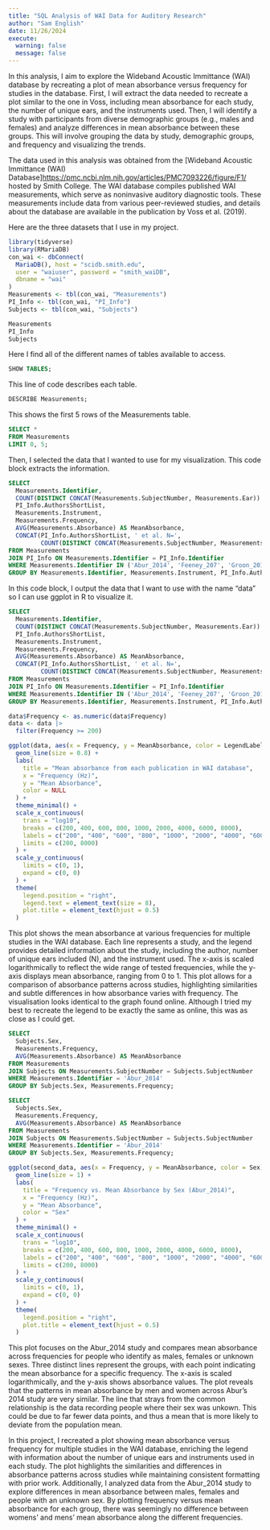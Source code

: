 ```yaml
---
title: "SQL Analysis of WAI Data for Auditory Research"
author: "Sam English"
date: 11/26/2024
execute: 
  warning: false
  message: false
---
```


In this analysis, I aim to explore the Wideband Acoustic Immittance (WAI) database by recreating a plot of mean absorbance versus frequency for studies in the database. First, I will extract the data needed to recreate a plot similar to the one in Voss, including mean absorbance for each study, the number of unique ears, and the instruments used. Then, I will identify a study with participants from diverse demographic groups (e.g., males and females) and analyze differences in mean absorbance between these groups. This will involve grouping the data by study, demographic groups, and frequency and visualizing the trends.

The data used in this analysis was obtained from the [Wideband Acoustic Immittance (WAI) Database]<https://pmc.ncbi.nlm.nih.gov/articles/PMC7093226/figure/F1/> hosted by Smith College. The WAI database compiles published WAI measurements, which serve as noninvasive auditory diagnostic tools. These measurements include data from various peer-reviewed studies, and details about the database are available in the publication by Voss et al. (2019).

Here are the three datasets that I use in my project. 
```r
library(tidyverse)
library(RMariaDB)
con_wai <- dbConnect(
  MariaDB(), host = "scidb.smith.edu",
  user = "waiuser", password = "smith_waiDB", 
  dbname = "wai"
)
Measurements <- tbl(con_wai, "Measurements")
PI_Info <- tbl(con_wai, "PI_Info")
Subjects <- tbl(con_wai, "Subjects")

Measurements
PI_Info
Subjects
```
Here I find all of the different names of tables available to access.  

```sql
SHOW TABLES;
```

This line of code describes each table.
```sql
DESCRIBE Measurements;
```
This shows the first 5 rows of the Measurements table.
```sql
SELECT *
FROM Measurements
LIMIT 0, 5;
```

Then, I selected the data that I wanted to use for my visualization. This code block extracts the information. 
```sql
SELECT 
  Measurements.Identifier,
  COUNT(DISTINCT CONCAT(Measurements.SubjectNumber, Measurements.Ear)) AS Unique_Ears,
  PI_Info.AuthorsShortList,
  Measurements.Instrument,
  Measurements.Frequency,
  AVG(Measurements.Absorbance) AS MeanAbsorbance,
  CONCAT(PI_Info.AuthorsShortList, ' et al. N=', 
         COUNT(DISTINCT CONCAT(Measurements.SubjectNumber, Measurements.Ear)), ', ', Measurements.Instrument) AS LegendLabel
FROM Measurements
JOIN PI_Info ON Measurements.Identifier = PI_Info.Identifier
WHERE Measurements.Identifier IN ('Abur_2014', 'Feeney_207', 'Groon_2015', 'Lewis_2015', 'Liu_2008', 'Rosowski_2012', 'Shahnaz_2006', 'Shaver_2013', 'Sun_2016', 'Voss_1994', 'Voss_2010', 'Werner_2010')
GROUP BY Measurements.Identifier, Measurements.Instrument, PI_Info.AuthorsShortList, Measurements.Frequency;
```

In this code block, I output the data that I want to use with the name "data" so I can use ggplot in R to visualize it.
```sql
SELECT 
  Measurements.Identifier,
  COUNT(DISTINCT CONCAT(Measurements.SubjectNumber, Measurements.Ear)) AS Unique_Ears,
  PI_Info.AuthorsShortList,
  Measurements.Instrument,
  Measurements.Frequency,
  AVG(Measurements.Absorbance) AS MeanAbsorbance,
  CONCAT(PI_Info.AuthorsShortList, ' et al. N=', 
         COUNT(DISTINCT CONCAT(Measurements.SubjectNumber, Measurements.Ear)), ', ', Measurements.Instrument) AS LegendLabel
FROM Measurements
JOIN PI_Info ON Measurements.Identifier = PI_Info.Identifier
WHERE Measurements.Identifier IN ('Abur_2014', 'Feeney_207', 'Groon_2015', 'Lewis_2015', 'Liu_2008', 'Rosowski_2012', 'Shahnaz_2006', 'Shaver_2013', 'Sun_2016', 'Voss_1994', 'Voss_2010', 'Werner_2010')
GROUP BY Measurements.Identifier, Measurements.Instrument, PI_Info.AuthorsShortList, Measurements.Frequency;
```


```r

data$Frequency <- as.numeric(data$Frequency)
data <- data |>
  filter(Frequency >= 200)

ggplot(data, aes(x = Frequency, y = MeanAbsorbance, color = LegendLabel)) +
  geom_line(size = 0.8) +
  labs(
    title = "Mean absorbance from each publication in WAI database",
    x = "Frequency (Hz)",
    y = "Mean Absorbance",
    color = NULL
  ) +
  theme_minimal() +
  scale_x_continuous(
    trans = "log10",
    breaks = c(200, 400, 600, 800, 1000, 2000, 4000, 6000, 8000),
    labels = c("200", "400", "600", "800", "1000", "2000", "4000", "6000", "8000"),
    limits = c(200, 8000)
  ) +
  scale_y_continuous(
    limits = c(0, 1),
    expand = c(0, 0)
  ) +
  theme(
    legend.position = "right",
    legend.text = element_text(size = 8), 
    plot.title = element_text(hjust = 0.5)
  )
```

This plot shows the mean absorbance at various frequencies for multiple studies in the WAI database. Each line represents a study, and the legend provides detailed information about the study, including the author, number of unique ears included (N), and the instrument used. The x-axis is scaled logarithmically to reflect the wide range of tested frequencies, while the y-axis displays mean absorbance, ranging from 0 to 1. This plot allows for a comparison of absorbance patterns across studies, highlighting similarities and subtle differences in how absorbance varies with frequency. The visualisation looks identical to the graph found online. Although I tried my best to recreate the legend to be exactly the same as online, this was as close as I could get. 

```sql
SELECT 
  Subjects.Sex, 
  Measurements.Frequency, 
  AVG(Measurements.Absorbance) AS MeanAbsorbance
FROM Measurements
JOIN Subjects ON Measurements.SubjectNumber = Subjects.SubjectNumber
WHERE Measurements.Identifier = 'Abur_2014'
GROUP BY Subjects.Sex, Measurements.Frequency;
```
```sql
SELECT 
  Subjects.Sex, 
  Measurements.Frequency, 
  AVG(Measurements.Absorbance) AS MeanAbsorbance
FROM Measurements
JOIN Subjects ON Measurements.SubjectNumber = Subjects.SubjectNumber
WHERE Measurements.Identifier = 'Abur_2014'
GROUP BY Subjects.Sex, Measurements.Frequency;
```

```r
ggplot(second_data, aes(x = Frequency, y = MeanAbsorbance, color = Sex)) +
  geom_line(size = 1) +
  labs(
    title = "Frequency vs. Mean Absorbance by Sex (Abur_2014)",
    x = "Frequency (Hz)",
    y = "Mean Absorbance",
    color = "Sex"
  ) +
  theme_minimal() +
  scale_x_continuous(
    trans = "log10",
    breaks = c(200, 400, 600, 800, 1000, 2000, 4000, 6000, 8000),
    labels = c("200", "400", "600", "800", "1000", "2000", "4000", "6000", "8000"),
    limits = c(200, 8000)
  ) +
  scale_y_continuous(
    limits = c(0, 1),
    expand = c(0, 0)
  ) +
  theme(
    legend.position = "right",
    plot.title = element_text(hjust = 0.5)
  )
```
This plot focuses on the Abur_2014 study and compares mean absorbance across frequencies for people who identify as males, females or unknown sexes. Three distinct lines represent the groups, with each point indicating the mean absorbance for a specific frequency. The x-axis is scaled logarithmically, and the y-axis shows absorbance values. The plot reveals that the patterns in mean absorbance by men and women across Abur's 2014 study are very similar. The line that strays from the common relationship is the data recording people where their sex was unkown. This could be due to far fewer data points, and thus a mean that is more likely to deviate from the population mean. 

In this project, I recreated a plot showing mean absorbance versus frequency for multiple studies in the WAI database, enriching the legend with information about the number of unique ears and instruments used in each study. The plot highlights the similarities and differences in absorbance patterns across studies while maintaining consistent formatting with prior work.
Additionally, I analyzed data from the Abur_2014 study to explore differences in mean absorbance between males, females and people with an unknown sex. By plotting frequency versus mean absorbance for each group, there was seemingly no difference between womens' and mens' mean absorbance along the different frequencies. 
